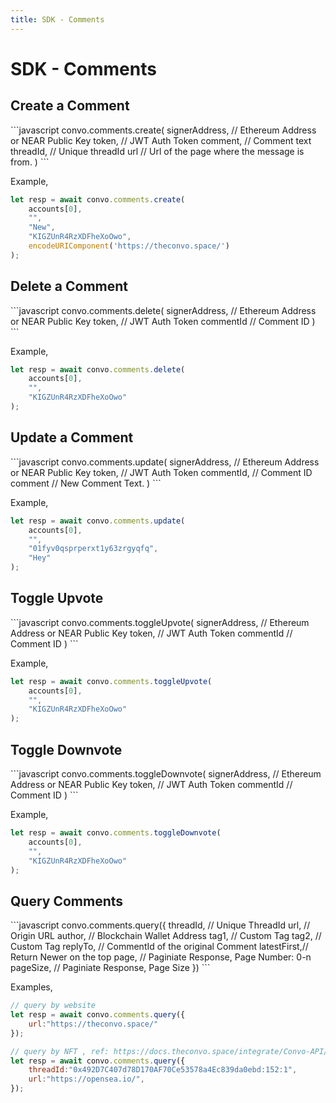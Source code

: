 ---
title: SDK - Comments
---


# SDK - Comments

## Create a Comment
<CodeBox>
```javascript
convo.comments.create(
    signerAddress,  // Ethereum Address or NEAR Public Key
    token, // JWT Auth Token
    comment,  // Comment text
    threadId,  // Unique threadId
    url // Url of the page where the message is from.
)
```
</CodeBox>

Example,
<CodeBox>
```javascript
let resp = await convo.comments.create(
    accounts[0],
    "",
    "New",
    "KIGZUnR4RzXDFheXoOwo",
    encodeURIComponent('https://theconvo.space/')
);
```
</CodeBox>

## Delete a Comment

<CodeBox>
```javascript
convo.comments.delete(
    signerAddress,  // Ethereum Address or NEAR Public Key
    token, // JWT Auth Token
    commentId // Comment ID
)
```
</CodeBox>

Example,
<CodeBox>
```javascript
let resp = await convo.comments.delete(
    accounts[0],
    "",
    "KIGZUnR4RzXDFheXoOwo"
);
```
</CodeBox>

## Update a Comment

<CodeBox>
```javascript
convo.comments.update(
    signerAddress,  // Ethereum Address or NEAR Public Key
    token, // JWT Auth Token
    commentId, // Comment ID
    comment // New Comment Text.
)
```
</CodeBox>

Example,
<CodeBox>
```javascript
let resp = await convo.comments.update(
    accounts[0],
    "",
    "01fyv0qsprperxt1y63zrgyqfq",
    "Hey"
);
```
</CodeBox>

## Toggle Upvote
<CodeBox>
```javascript
convo.comments.toggleUpvote(
    signerAddress,  // Ethereum Address or NEAR Public Key
    token, // JWT Auth Token
    commentId // Comment ID
)
```
</CodeBox>

Example,
<CodeBox>
```javascript
let resp = await convo.comments.toggleUpvote(
    accounts[0],
    "",
    "KIGZUnR4RzXDFheXoOwo"
);
```
</CodeBox>

## Toggle Downvote
<CodeBox>
```javascript
convo.comments.toggleDownvote(
    signerAddress,  // Ethereum Address or NEAR Public Key
    token,          // JWT Auth Token
    commentId       // Comment ID
)
```
</CodeBox>

Example,
<CodeBox>
```javascript
let resp = await convo.comments.toggleDownvote(
    accounts[0],
    "",
    "KIGZUnR4RzXDFheXoOwo"
);
```
</CodeBox>

## Query Comments

<CodeBox>
```javascript
convo.comments.query({
    threadId,   // Unique ThreadId
    url,        // Origin URL
    author,     // Blockchain Wallet Address
    tag1,       // Custom Tag
    tag2,       // Custom Tag
    replyTo,    // CommentId of the original Comment
    latestFirst,// Return Newer on the top
    page,       // Paginiate Response, Page Number: 0-n
    pageSize,   // Paginiate Response, Page Size
})
```
</CodeBox>

Examples,
<CodeBox>
```javascript
// query by website
let resp = await convo.comments.query({
    url:"https://theconvo.space/"
});

// query by NFT , ref: https://docs.theconvo.space/integrate/Convo-API/standards
let resp = await convo.comments.query({
    threadId:"0x492D7C407d78D170AF70Ce53578a4Ec839da0ebd:152:1",
    url:"https://opensea.io/",
});
```
</CodeBox>
